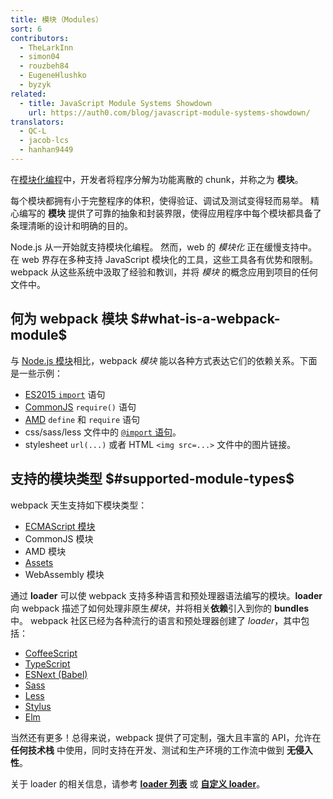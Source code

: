 ```yaml
---
title: 模块（Modules）
sort: 6
contributors:
  - TheLarkInn
  - simon04
  - rouzbeh84
  - EugeneHlushko
  - byzyk
related:
  - title: JavaScript Module Systems Showdown
    url: https://auth0.com/blog/javascript-module-systems-showdown/
translators:
  - QC-L
  - jacob-lcs
  - hanhan9449
---
```


在[模块化编程](https://en.wikipedia.org/wiki/Modular_programming)中，开发者将程序分解为功能离散的 chunk，并称之为 **模块**。

每个模块都拥有小于完整程序的体积，使得验证、调试及测试变得轻而易举。
精心编写的 **模块** 提供了可靠的抽象和封装界限，使得应用程序中每个模块都具备了条理清晰的设计和明确的目的。

Node.js 从一开始就支持模块化编程。
然而，web 的 _模块化_ 正在缓慢支持中。
在 web 界存在多种支持 JavaScript 模块化的工具，这些工具各有优势和限制。
webpack 从这些系统中汲取了经验和教训，并将 _模块_ 的概念应用到项目的任何文件中。

## 何为 webpack 模块 $#what-is-a-webpack-module$

与 [Node.js 模块](https://nodejs.org/api/modules.html)相比，webpack *模块* 能以各种方式表达它们的依赖关系。下面是一些示例：

- [ES2015 `import`](https://developer.mozilla.org/en-US/docs/Web/JavaScript/Reference/Statements/import) 语句
- [CommonJS](http://www.commonjs.org/specs/modules/1.0/) `require()` 语句
- [AMD](https://github.com/amdjs/amdjs-api/blob/master/AMD.md) `define` 和 `require` 语句
- css/sass/less 文件中的 [`@import` 语句](https://developer.mozilla.org/en-US/docs/Web/CSS/@import)。
- stylesheet `url(...)` 或者 HTML `<img src=...>` 文件中的图片链接。

## 支持的模块类型 $#supported-module-types$

webpack 天生支持如下模块类型：

- [ECMAScript 模块](/guides/ecma-script-modules)
- CommonJS 模块
- AMD 模块
- [Assets](/guides/asset-modules)
- WebAssembly 模块

通过 **loader** 可以使 webpack 支持多种语言和预处理器语法编写的模块。**loader** 向 webpack 描述了如何处理非原生*模块*，并将相关**依赖**引入到你的 **bundles**中。
webpack 社区已经为各种流行的语言和预处理器创建了 _loader_，其中包括：

- [CoffeeScript](http://coffeescript.org)
- [TypeScript](https://www.typescriptlang.org)
- [ESNext (Babel)](https://babeljs.io)
- [Sass](http://sass-lang.com)
- [Less](http://lesscss.org)
- [Stylus](http://stylus-lang.com)
- [Elm](https://elm-lang.org/)

当然还有更多！总得来说，webpack 提供了可定制，强大且丰富的 API，允许在 **任何技术栈** 中使用，同时支持在开发、测试和生产环境的工作流中做到 **无侵入性**。

关于 loader 的相关信息，请参考 [**loader 列表**](/loaders) 或 [**自定义 loader**](/api/loaders)。
